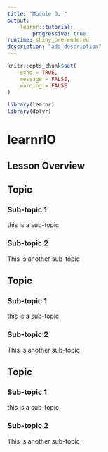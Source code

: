 ```yaml
---
title: "Module 3: "
output: 
    learnr::tutorial:
        progressive: true
runtime: shiny_prerendered
description: "add description"
---
```


```r
knitr::opts_chunk$set(
	echo = TRUE,
	message = FALSE,
	warning = FALSE
)

library(learnr)
library(dplyr)

```

# learnrIO

## Lesson Overview



<!-- ==============================NEXT TOPIC=============================== -->


## Topic {data-progressive=TRUE}

### Sub-topic 1 
this is a sub-topic

### Sub-topic 2 
This is another sub-topic


<!-- ==============================NEXT TOPIC=============================== -->

## Topic {data-progressive=TRUE}

### Sub-topic 1 
this is a sub-topic

### Sub-topic 2 
This is another sub-topic

<!-- ==============================NEXT TOPIC=============================== -->

## Topic {data-progressive=TRUE}

### Sub-topic 1 
this is a sub-topic

### Sub-topic 2 
This is another sub-topic

<!-- ==============================NEXT TOPIC=============================== -->

